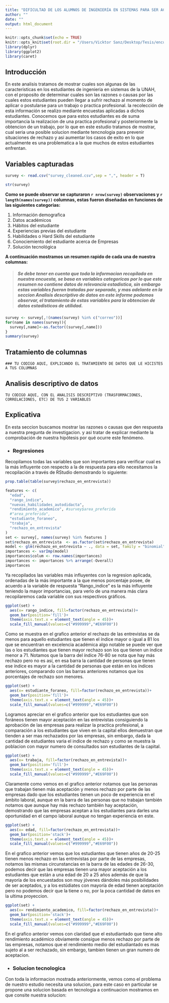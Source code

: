 ```yaml
---
title: "DIFICULTAD DE LOS ALUMNOS DE INGENIERÍA EN SISTEMAS PARA SER ACEPTADOS EN SU PRIMERA OPCIÓN DE PRÁCTICA PROFESIONAL"
author: ""
date: ""
output: html_document
---
```


```r
knitr::opts_chunk$set(echo = TRUE)
knitr::opts_knit$set(root.dir = "/Users/Vicktor Sanz/Desktop/Tesis/encuesta-Seminario") 
library(dplyr)
library(ggplot2)
library(caret)
```

## Introducción

En este analisis tratamos de mostrar cuales son algunas de las caracteristicas en los estudiantes de ingenieria en sistemas de la UNAH, con el proposito de determinar cuales son las razones o causas por las cuales estos estudiantes pueden llegar a sufrir rechazo al momento de aplicar o postularse para un trabajo o practica profesional. la recolección de esta información se realizo mediante encuestas aplicadas a dichos estudiantes. Conocemos que para estos estudiantes es de suma importancia la realizacion de una practica profesional y posteriormente la obtencion de un trabajo, por lo que en este estudio tratamos de mostrar, cual seria una posible solucion mediante tencnologia para prevenir situaciones de rechazo y asi aumentar los casos de exito en lo que actualmente es una problematica a la que muchos de estos estudiantes enfrentan.



## Variables capturadas

```r
survey <- read.csv("survey_cleaned.csv",sep = ",", header = T)

str(survey)

```

**Como se puede observar se capturaron `r nrow(survey)` observaciones y `r length(names(survey))` columnas, estas fueron diseñadas en funciones de las siguientes categorias:**

1. Información demografica
2. Datos académicos
3. Hábitos del estudiante
4. Experiencias previas del estudiante
5. Habilidades o Hard Skills del estudiante
6. Conociemiento del estudiante acerca de Empresas
7. Solución tecnológica


**A continuación mostramos un resumen rapido de cada una de nuestra columnas:**

> ##### *Se debe tener en cuenta que toda la informacion recopilada en nuestra encuesta, se basa en variables categoricas por lo que este resumen no contiene datos de relevancia estadistica, sin embargo estas variables fueron tratadas por separado, y mas adelante en la seccion Analisis descriptivo de datos en este informe podemos observar, el tratamiento de estas variables para la obtencion de datos estadisticos de utilidad.*

```r
survey <- survey[,!(names(survey) %in% c("correo"))]
for(name in names(survey)){
  survey[,name]<-as.factor((survey[,name]))
}
summary(survey)
```

## Tratamiento de columnas


`### TU CODIGO AQUI, EXPLICANDO EL TRATAMIENTO DE DATOS QUE LE HICISTES A TUS COLUMNAS`



## Analisis descriptivo de datos


`TU CODIGO AQUI, CON EL ANALISIS DESCRIPTIVO (TRASFORMACIONES, CORRELACIONES, ETC) DE TUS 2 VARIABLES`




## Explicativa 

En esta seccion buscamos mostrar las razones o causas que den respuesta a nuestra pregunta de investigacion. y asi tratar de explicar mediante la comprobación de nuestra hipótesis por qué ocurre este fenómeno.


* ### Regresiones 

Recopilamos todas las variables que son importantes para verificar cual es la más influyente con respecto a la de respuesta para ello necesitamos la recopilación a través de RStudio demostrando lo siguiente:


```r
prop.table(table(survey$rechazo_en_entrevista))
```

```r
features <- c(
  "edad", 
  "rango_indice", 
  "nuevas_habilidades_autodidacta",
  "rendimiento_academico", #survey$area_preferida
  #"area_preferida",
  "estudiante_foraneo",
  "trabaja",
  "rechazo_en_entrevista"
)
set <- survey[, names(survey) %in% features ]
set$rechazo_en_entrevista  <- as.factor(set$rechazo_en_entrevista)
model <- glm(rechazo_en_entrevista ~ ., data = set, family = "binomial")
importances <- varImp(model)
importances$colum <- row.names(importances)
importances <- importances %>% arrange(-Overall)
importances
```

Ya recopilados las variables más influyentes con la regresion aplicada, ordenadas de la más importante a la que menos porcentaje posee, de acuerdo a la variable de respuesta  “Rango_indice” es la más influyente teniendo la mayor importancias, para verlo de una manera más clara recopilaremos cada variable con sus respectivos gráficos.


```r
ggplot(set) +
  aes(x= rango_indice, fill=factor(rechazo_en_entrevista))+
  geom_bar(position='fill')+
  theme(axis.text.x = element_text(angle = 45))+
  scale_fill_manual(values=c("#999999","#E69F00"))
```

Como se muestra en el grafico anterior el rechazo de las entrevistas se da menos para aquello estudiantes que tienen el índice mayor o igual a 81 los que se encuentran en excelencia académica algo notable se puede ver que las o los estudiantes que tienen mayor rechazo son los que tienen un índice menor a 71. Notamos que la barra del índice 76-80 se nota que hay más rechazo pero no es así, en esa barra la cantidad de personas que tienen ese índice es mayor a la cantidad de personas que están en los índices anteriores, comparando con las barras anteriores notamos que los porcentajes de rechazo son menores. 



```r
ggplot(set) +
  aes(x= estudiante_foraneo, fill=factor(rechazo_en_entrevista))+
  geom_bar(position='fill')+
  theme(axis.text.x = element_text(angle = 45))+
  scale_fill_manual(values=c("#999999","#E69F00"))
```

Logramos apreciar en el grafico anterior que los estudiantes que son foráneos tienen mayor aceptación en las entrevistas consiguiendo la aprobación de las empresas para realizar la practica profesional, a comparación a los estudiantes que viven en la capital ellos demuestran que tienden a ser mas rechazados por las empresas, sin embargo, dada la cantidad de estudiantes varia el indice de rechazo y como se muestra la poblacion con mayor numero de consultados son estudiantes de la capital.



```r
ggplot(set) +
  aes(x= trabaja, fill=factor(rechazo_en_entrevista))+
  geom_bar(position='fill')+
  theme(axis.text.x = element_text(angle = 45))+
  scale_fill_manual(values=c("#999999","#E69F00"))
```


Claramente como vemos en el grafico anterior notamos que las personas que trabajan tienen más aceptación y menos rechazo por parte de las empresas dado que los estudiantes tienen un poco de experiencia en el ámbito laboral, aunque en la barra de las personas que no trabajan también notamos que aunque hay más rechazo también hay aceptación, demostrando que las empresas aceptan a los estudiantes para darles una oportunidad en el campo laboral aunque no tengan experiencia en este.



```r
ggplot(set) +
  aes(x= edad, fill=factor(rechazo_en_entrevista))+
  geom_bar(position='stack')+
  theme(axis.text.x = element_text(angle = 45))+
  scale_fill_manual(values=c("#999999","#E69F00"))
```

En el grafico anterior vemos que los estudiantes que tienen años de 20-25 tienen menos rechazo en las entrevistas por parte de las empresas, notamos las mismas circunstancias en la barra de las edades de 26-30, podemos decir que las empresas tienen una mayor aceptación a los estudiantes que están a una edad de 20 a 25 años además de que la mayoría de los encuestados son muy jóvenes dándoles más posibilidades de ser aceptados, y a los estúdiates con mayoría de edad tienen aceptación pero no podemos decir que la tiene o no, por la poca cantidad de datos en la ultima proyeccion. 



```r
ggplot(set) +
  aes(x= rendimiento_academico, fill=factor(rechazo_en_entrevista))+
  geom_bar(position='stack')+
  theme(axis.text.x = element_text(angle = 45))+
  scale_fill_manual(values=c("#999999","#E69F00"))
```

En el grafico anterior vemos con claridad que el estudiantado que tiene alto rendimiento académico obviamente consigue menos rechazo por parte de las empresas, notamos que el rendimiento medio del estudiantado es mas sujeto al a ser rechazado, sin embargo, tambien tienen un gran numero de aceptacion. 



* ### Solucion tecnologica

Con toda la informacion mostrada anteriormente, vemos como el problema de nuestro estudio necesita una solucion, para este caso en particular se propone una solucion basada en tecnologia
a continuacion mostramos en que consite nuestra solucion:













